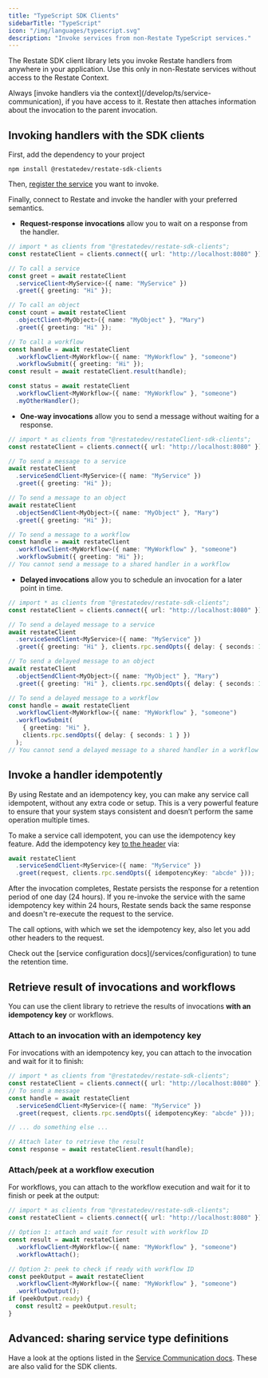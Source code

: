 ```yaml
---
title: "TypeScript SDK Clients"
sidebarTitle: "TypeScript"
icon: "/img/languages/typescript.svg"
description: "Invoke services from non-Restate TypeScript services."
---
```


The Restate SDK client library lets you invoke Restate handlers from anywhere in your application.
Use this only in non-Restate services without access to the Restate Context.

<Info>
Always [invoke handlers via the context](/develop/ts/service-communication), if you have access to it.
Restate then attaches information about the invocation to the parent invocation.
</Info>

## Invoking handlers with the SDK clients

First, add the dependency to your project

```shell
npm install @restatedev/restate-sdk-clients
```

Then, [register the service](/services/versioning) you want to invoke.

Finally, connect to Restate and invoke the handler with your preferred semantics.

- **Request-response invocations** allow you to wait on a response from the handler.

```ts {"CODE_LOAD::ts/src/develop/clients/ingress.ts#rpc_call_node"} 
// import * as clients from "@restatedev/restate-sdk-clients";
const restateClient = clients.connect({ url: "http://localhost:8080" });

// To call a service
const greet = await restateClient
  .serviceClient<MyService>({ name: "MyService" })
  .greet({ greeting: "Hi" });

// To call an object
const count = await restateClient
  .objectClient<MyObject>({ name: "MyObject" }, "Mary")
  .greet({ greeting: "Hi" });

// To call a workflow
const handle = await restateClient
  .workflowClient<MyWorkflow>({ name: "MyWorkflow" }, "someone")
  .workflowSubmit({ greeting: "Hi" });
const result = await restateClient.result(handle);

const status = await restateClient
  .workflowClient<MyWorkflow>({ name: "MyWorkflow" }, "someone")
  .myOtherHandler();
```

- **One-way invocations** allow you to send a message without waiting for a response.

```ts {"CODE_LOAD::ts/src/develop/clients/ingress.ts#one_way_call_node"} 
// import * as clients from "@restatedev/restateClient-sdk-clients";
const restateClient = clients.connect({ url: "http://localhost:8080" });

// To send a message to a service
await restateClient
  .serviceSendClient<MyService>({ name: "MyService" })
  .greet({ greeting: "Hi" });

// To send a message to an object
await restateClient
  .objectSendClient<MyObject>({ name: "MyObject" }, "Mary")
  .greet({ greeting: "Hi" });

// To send a message to a workflow
const handle = await restateClient
  .workflowClient<MyWorkflow>({ name: "MyWorkflow" }, "someone")
  .workflowSubmit({ greeting: "Hi" });
// You cannot send a message to a shared handler in a workflow
```

- **Delayed invocations** allow you to schedule an invocation for a later point in time.

```ts {"CODE_LOAD::ts/src/develop/clients/ingress.ts#delayed_call_node"} 
// import * as clients from "@restatedev/restate-sdk-clients";
const restateClient = clients.connect({ url: "http://localhost:8080" });

// To send a delayed message to a service
await restateClient
  .serviceSendClient<MyService>({ name: "MyService" })
  .greet({ greeting: "Hi" }, clients.rpc.sendOpts({ delay: { seconds: 1 } }));

// To send a delayed message to an object
await restateClient
  .objectSendClient<MyObject>({ name: "MyObject" }, "Mary")
  .greet({ greeting: "Hi" }, clients.rpc.sendOpts({ delay: { seconds: 1 } }));

// To send a delayed message to a workflow
const handle = await restateClient
  .workflowClient<MyWorkflow>({ name: "MyWorkflow" }, "someone")
  .workflowSubmit(
    { greeting: "Hi" },
    clients.rpc.sendOpts({ delay: { seconds: 1 } })
  );
// You cannot send a delayed message to a shared handler in a workflow
```

## Invoke a handler idempotently

By using Restate and an idempotency key, you can make any service call idempotent, without any extra code or setup. This is a very powerful feature to ensure that your system stays consistent and doesn’t perform the same operation multiple times.

To make a service call idempotent, you can use the idempotency key feature.
Add the idempotency key [to the header](https://datatracker.ietf.org/doc/draft-ietf-httpapi-idempotency-key-header/) via:

```typescript {"CODE_LOAD::ts/src/develop/clients/ingress.ts#service_idempotent"} 
await restateClient
  .serviceSendClient<MyService>({ name: "MyService" })
  .greet(request, clients.rpc.sendOpts({ idempotencyKey: "abcde" }));
```

After the invocation completes, Restate persists the response for a retention period of one day (24 hours).
If you re-invoke the service with the same idempotency key within 24 hours, Restate sends back the same response and doesn't re-execute the request to the service.


The call options, with which we set the idempotency key, also let you add other headers to the request.

<Info>
    Check out the [service configuration docs](/services/configuration) to tune the retention time.
</Info>

## Retrieve result of invocations and workflows

You can use the client library to retrieve the results of invocations **with an idempotency key** or workflows.

### Attach to an invocation with an idempotency key
For invocations with an idempotency key, you can attach to the invocation and wait for it to finish:

```typescript {"CODE_LOAD::ts/src/develop/clients/ingress.ts#service_attach"} 
// import * as clients from "@restatedev/restate-sdk-clients";
const restateClient = clients.connect({ url: "http://localhost:8080" });
// To send a message
const handle = await restateClient
  .serviceSendClient<MyService>({ name: "MyService" })
  .greet(request, clients.rpc.sendOpts({ idempotencyKey: "abcde" }));

// ... do something else ...

// Attach later to retrieve the result
const response = await restateClient.result(handle);
```

### Attach/peek at a workflow execution
For workflows, you can attach to the workflow execution and wait for it to finish or peek at the output:

```typescript {"CODE_LOAD::ts/src/develop/clients/ingress.ts#workflow_attach"} 
// import * as clients from "@restatedev/restate-sdk-clients";
const restateClient = clients.connect({ url: "http://localhost:8080" });

// Option 1: attach and wait for result with workflow ID
const result = await restateClient
  .workflowClient<MyWorkflow>({ name: "MyWorkflow" }, "someone")
  .workflowAttach();

// Option 2: peek to check if ready with workflow ID
const peekOutput = await restateClient
  .workflowClient<MyWorkflow>({ name: "MyWorkflow" }, "someone")
  .workflowOutput();
if (peekOutput.ready) {
  const result2 = peekOutput.result;
}
```

## Advanced: sharing service type definitions

Have a look at the options listed in the [Service Communication docs](/develop/ts/service-communication#advanced%3A-sharing-service-type-definitions). These are also valid for the SDK clients.
